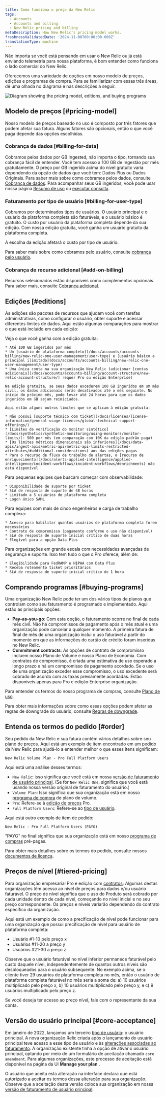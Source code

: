 ```yaml
---
title: Como funciona o preço da New Relic
tags:
  - Accounts
  - Accounts and billing
  - New Relic pricing and billing
metaDescription: How New Relic's pricing model works.
freshnessValidatedDate: '2024-11-08T00:00:00.000Z'
translationType: machine
---
```


Não importa se você está pensando em usar o New Relic ou já está enviando telemetria para nossa plataforma, é bom entender como funciona o lado comercial do New Relic.

Oferecemos uma variedade de opções em nosso modelo de preços, edições e programas de compra. Para se familiarizar com essas três áreas, dê uma olhada no diagrama e nas descrições a seguir.

<img title="Diagram showing the pricing model, editions, and buying programs" alt="Diagram showing the pricing model, editions, and buying programs" src="/images/accounts_diagram_pricing-diagram.webp" />

## Modelo de preços [#pricing-model]

Nosso modelo de preços baseado no uso é composto por três fatores que podem afetar sua fatura. Alguns fatores são opcionais, então o que você paga depende das opções escolhidas.

### Cobrança de dados [#billing-for-data]

Cobramos pelos dados por GB Ingested, não importa o tipo, tornando sua cobrança fácil de entender. Você tem acesso a 100 GB de Ingestão por mês gratuitamente. O preço por GB ingerido acima do nível gratuito varia dependendo da opção de dados que você tem: Dados Plus ou Dados Originais. Para saber mais sobre como cobramos pelos dados, consulte [Cobrança de dados](/docs/accounts/accounts-billing/new-relic-one-pricing-billing/data-ingest-billing). Para acompanhar seus GB ingeridos, você pode usar nossa página [Resumo de uso](/docs/accounts/accounts-billing/new-relic-one-pricing-billing/usage-ui) ou [executar consulta](/docs/accounts/accounts-billing/new-relic-one-pricing-billing/usage-queries-alerts).

### Faturamento por tipo de usuário [#billing-for-user-type]

Cobramos por determinados tipos de usuários. O usuário principal e o usuário da plataforma completa são faturáveis, e o usuário básico é gratuito. O custo por usuário da plataforma completa depende da sua edição. Com nossa edição gratuita, você ganha um usuário gratuito da plataforma completa.

<Callout variant="tip">
  A escolha da edição afetará o custo por tipo de usuário.
</Callout>

Para saber mais sobre como cobramos pelo usuário, consulte [cobrança pelo usuário](/docs/accounts/accounts-billing/new-relic-one-pricing-billing/user-count-billing).

### Cobrança de recurso adicional [#add-on-billing]

Recursos selecionados estão disponíveis como complementos opcionais. Para saber mais, consulte [Cobrança adicional](/docs/accounts/accounts-billing/new-relic-one-pricing-billing/add-on-billing).

## Edições [#editions]

As edições são pacotes de recursos que ajudam você com tarefas administrativas, como configurar o usuário, obter suporte e acessar diferentes limites de dados. Aqui estão algumas comparações para mostrar o que está incluído em cada edição:

<CollapserGroup>
  <Collapser id="free-edition" title="Livre">
    Veja o que você ganha com a edição gratuita:

    * Até 100 GB ingeridos por mês
    * Um [usuário de plataforma completo](/docs/accounts/accounts-billing/new-relic-one-user-management/user-type) e [usuário básico e principal ilimitado](docs/accounts/accounts-billing/new-relic-one-user-management/user-type)
    * Uma única conta na sua organização New Relic (adicionar [contas adicionais](/docs/accounts/accounts-billing/account-structure/new-relic-account-structure/) requer Pro ou edição Enterprise)

    Na edição gratuita, se seus dados excederem 100 GB ingeridos em um mês civil, os dados adicionais serão desativados até o mês seguinte. No início do próximo mês, pode levar até 24 horas para que os dados ingeridos em GB sejam reiniciados.

    Aqui estão alguns outros limites que se aplicam à edição gratuita:

    * Não possui [suporte técnico com ticket](/docs/licenses/license-information/general-usage-licenses/global-technical-support-offerings/)
    * [Limites de verificação do monitor sintético](/docs/synthetics/synthetic-monitoring/using-monitors/monitor-limits/): 500 por mês (em comparação com 10K da edição padrão paga)
    * [Os limites métricos dimensionais são inferiores](/docs/data-apis/ingest-apis/metric-api/metric-api-limits-restricted-attributes/#additional-considerations) aos das edições pagas
    * Para o recurso de fluxo de trabalho de alertas, o [recurso de enriquecimento](/docs/alerts-applied-intelligence/applied-intelligence/incident-workflows/incident-workflows/#enrichments) não está disponível
  </Collapser>

  <Collapser id="standard-edition" title="Padrão">
    Para pequenas equipes que buscam começar com observabilidade:

    * Disponibilidade de suporte por ticket
    * SLA de resposta de suporte de 48 horas
    * Limitado a 5 usuários de plataforma completa
    * Logon único SAML
  </Collapser>

  <Collapser id="pro-edition" title="Pró">
    Para equipes com mais de cinco engenheiros e carga de trabalho complexa:

    * Acesso para habilitar quantos usuários de plataforma completa forem necessários
    * Contrato de compromisso (pagamento conforme o uso não disponível)
    * SLA de resposta de suporte inicial crítico de duas horas
    * Elegível para a opção Data Plus
  </Collapser>

  <Collapser id="enterprise-edition" title="Empreendimento">
    Para organizações em grande escala com necessidades avançadas de segurança e suporte. Isso tem tudo o que o Pro oferece, além de:

    * Elegibilidade para FedRAMP e HIPAA com Data Plus
    * Receba roteamento ticket prioritários
    * SLA de resposta de suporte inicial crítico de 1 hora
  </Collapser>
</CollapserGroup>

## Comprando programas [#buying-programs]

Uma organização New Relic pode ter um dos vários tipos de planos que controlam como seu faturamento é programado e implementado. Aqui estão as principais opções:

* <DNT>**Pay-as-you-go**</DNT>: Com esta opção, o faturamento ocorre no final de cada mês civil. Não há compromissos de pagamento após o mês atual e uma organização pode cancelar a qualquer momento. A primeira fatura de final de mês de uma organização inclui o uso faturável a partir do momento em que as informações do cartão de crédito foram inseridas no New Relic.
* <DNT>**Commitment contracts**</DNT>: As opções de contrato de compromisso incluem nosso Plano de Volume e nosso Plano de Economia. Com contratos de compromisso, é criada uma estimativa de uso esperado a longo prazo e há um compromisso de pagamento acordado. Se o uso de uma organização exceder esse compromisso, o uso excedente será cobrado de acordo com as taxas previamente acordadas. Estão disponíveis apenas para Pro e edição Enterprise organização.

Para entender os termos do nosso programa de compras, consulte [Plano de uso](/docs/licenses/license-information/usage-plans/new-relic-usage-plan).

Para obter mais informações sobre como essas opções podem afetar as regras de downgrade do usuário, consulte [Regras de downgrade](/docs/accounts/accounts-billing/new-relic-one-pricing-billing/user-count-billing#user-downgrade-rules).

## Entenda os termos do pedido [#order]

Seu pedido da New Relic e sua fatura contêm vários detalhes sobre seu plano de preços. Aqui está um exemplo de item encontrado em um pedido da New Relic para ajudá-lo a entender melhor o que esses itens significam:

```
New Relic Volume Plan - Pro Full Platform Users
```

Aqui está uma análise desses termos:

* `New Relic`: isso significa que você está em nossa [versão de faturamento de usuário principal](/docs/accounts/accounts-billing/new-relic-one-pricing-billing/user-count-billing/#pricing-versions). (Se for `New Relic One`, significa que você está usando nossa versão original de faturamento do usuário.)
* `Volume Plan`: Isso significa que sua organização está em nosso [programa de compra](#buying-programs) de plano de volume.
* `Pro`: Refere-se à [edição de preços](#editions) Pro.
* `Full Platform Users`: Refere-se ao [tipo de usuário](/docs/accounts/accounts-billing/new-relic-one-user-management/user-type).

Aqui está outro exemplo de item de pedido:

```
New Relic - Pro Full Platform Users (PAYG)
```

&quot;PAYG&quot; no final significa que sua organização está em nosso [programa de compras](#usage-plans) pré-pagas.

Para obter mais detalhes sobre os termos do pedido, consulte nossos [documentos de licença](/docs/licenses/license-information/usage-plans/new-relic-one-usage-plan-descriptions).

## Preços de nível [#tiered-pricing]

Para organização empresarial Pro e edição com [contratos](#buying-programs): Algumas destas organizações têm acesso ao nível de preços para dados e/ou usuário faturável. O preço de nível significa que o uso do Produto será cobrado por cada unidade dentro de cada nível, começando no nível inicial e no seu preço correspondente. Os preços e níveis variarão dependendo do contrato específico da organização.

Aqui está um exemplo de como a precificação de nível pode funcionar para uma organização que possui precificação de nível para usuário de plataforma completa:

* Usuário #1-10 pelo preço x
* Usuários #11-20 a preço y
* Usuários #21-30 a preço z

Observe que o usuário faturável no nível inferior permanece faturável pelo custo daquele nível, independentemente de quantos outros níveis são desbloqueados para o usuário subsequente. No exemplo acima, se o cliente tiver 29 usuários de plataforma completa no mês, então o usuário de plataforma completa faturável no mês seria a soma de: a) 10 usuários multiplicado pelo preço x, b) 10 usuários multiplicado pelo preço y, e c) 9 usuários multiplicado pelo preço z.

Se você deseja ter acesso ao preço nível, fale com o representante da sua conta.

## Versão do usuário principal [#core-acceptance]

Em janeiro de 2022, lançamos um terceiro [tipo de usuário](/docs/accounts/accounts-billing/new-relic-one-user-management/user-type): o usuário principal. A nova organização Relic criada após o lançamento do usuário principal teve acesso a esse tipo de usuário e às [alterações associadas ao faturamento](/docs/accounts/accounts-billing/new-relic-one-pricing-billing/user-count-billing/#pricing-versions). A organização existente tinha a opção de ativar o usuário principal, optando por meio de um formulário de aceitação chamado `core amendment`. Para algumas organizações, este processo de aceitação está disponível na página da UI <DNT>**Manage your plan**</DNT> .

O usuário que aceita esta alteração na interface declara que está autorizado a aceitar os termos dessa alteração para sua organização. Observe que a aceitação desta versão coloca sua organização em nossa [versão de faturamento de usuário principal](/docs/accounts/accounts-billing/new-relic-one-pricing-billing/user-count-billing/#pricing-versions).